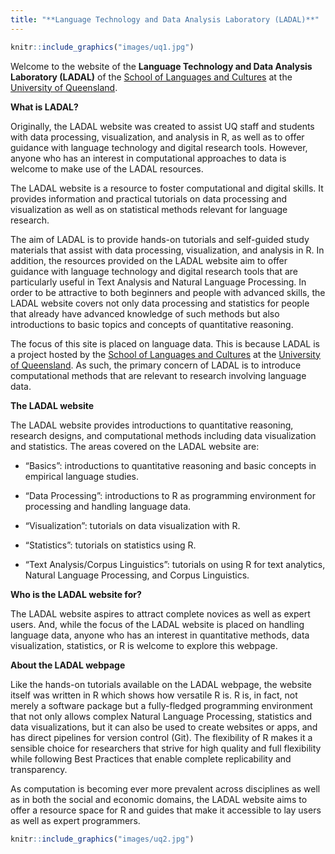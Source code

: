 ```yaml
---
title: "**Language Technology and Data Analysis Laboratory (LADAL)**"
---
```


```r
knitr::include_graphics("images/uq1.jpg")
```

Welcome to the website of the **Language Technology and Data Analysis Laboratory (LADAL)** of the [School of Languages and Cultures](https://languages-cultures.uq.edu.au/) at the [University of Queensland](https://www.uq.edu.au/).


**What is LADAL?** 

Originally, the LADAL website was created to assist UQ staff and students with data processing, visualization, and analysis in R, as well as to offer guidance with language technology and digital research tools. However, anyone who has an interest in computational approaches to data is welcome to make use of the LADAL resources.

The LADAL website is a resource to foster computational and digital skills. It provides information and practical tutorials on data processing and visualization as well as on statistical methods relevant for language research. 

The aim of LADAL is to provide hands-on tutorials and self-guided study materials that assist with data processing, visualization, and analysis in R. In addition, the resources provided on the LADAL website aim to offer guidance with language technology and digital research tools that are particularly useful in Text Analysis and Natural Language Processing. In order to be attractive to both beginners and people with advanced skills, the LADAL website covers not only data processing and statistics for people that already have advanced knowledge of such methods but also introductions to basic topics and concepts of quantitative reasoning.

The focus of this site is placed on language data. This is because LADAL is a project hosted by the [School of Languages and Cultures](https://languages-cultures.uq.edu.au/) at the [University of Queensland](https://www.uq.edu.au/). As such, the primary concern of LADAL is to introduce computational methods that are relevant to research involving language data. 

**The LADAL website** 

The LADAL website provides introductions to quantitative reasoning, research designs, and computational methods including data visualization and statistics. The areas covered on the LADAL website are:

* "Basics": introductions to quantitative reasoning and basic concepts in empirical language studies.

* "Data Processing": introductions to R as programming environment for processing and handling language data.

*  "Visualization": tutorials on data visualization with R.

*  "Statistics": tutorials on statistics using R.

*  "Text Analysis/Corpus Linguistics": tutorials on using R for text analytics, Natural Language Processing, and Corpus Linguistics.


**Who is the LADAL website for?**

The LADAL website aspires to attract complete novices as well as expert users. And, while the focus of the LADAL website is placed on handling language data, anyone who has an interest in quantitative methods, data visualization, statistics, or R is welcome to explore this webpage. 

**About the LADAL webpage**

Like the hands-on tutorials available on the LADAL webpage, the website itself was written in R which shows how versatile R is. R is, in fact, not merely a software package but a fully-fledged programming environment that not only allows complex Natural Language Processing, statistics and data visualizations, but it can also be used to create websites or apps, and has direct pipelines for version control (Git). The flexibility of R makes it a sensible choice for researchers that strive for high quality and full flexibility while following Best Practices that enable complete replicability and transparency.  

As computation is becoming ever more prevalent across disciplines as well as in both the social and economic domains, the LADAL website aims to offer a resource space for R and guides that make it accessible to lay users as well as expert programmers. 

```r
knitr::include_graphics("images/uq2.jpg")
```


